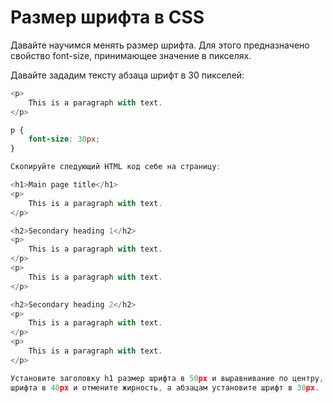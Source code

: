 # Размер шрифта в CSS

Давайте научимся менять размер шрифта. Для этого предназначено свойство font-size, принимающее значение в пикселях.

Давайте зададим тексту абзаца шрифт в 30 пикселей:

```js showLineNumbers copy
<p>
	This is a paragraph with text.
</p>
```

```css showLineNumbers copy
p {
	font-size: 30px;
}
```

```js filename="Задание №1"
Скопируйте следующий HTML код себе на страницу:

<h1>Main page title</h1>
<p>
	This is a paragraph with text.
</p>

<h2>Secondary heading 1</h2>
<p>
	This is a paragraph with text.
</p>
<p>
	This is a paragraph with text.
</p>

<h2>Secondary heading 2</h2>
<p>
	This is a paragraph with text.
</p>
<p>
	This is a paragraph with text.
</p>

Установите заголовку h1 размер шрифта в 50px и выравнивание по центру, заголовкам h2 размер 
шрифта в 40px и отмените жирность, а абзацам установите шрифт в 30px.
```